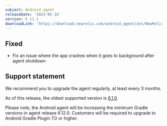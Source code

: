 ```yaml
---
subject: Android agent
releaseDate: '2023-05-16'
version: 6.11.1
downloadLink: 'https://download.newrelic.com/android_agent/ant/NewRelic_Android_Agent_6.11.1.zip'
---
```



## Fixed

* Fix an issue where the app crashes when it goes to background after agent shutdown

## Support statement

We recommend you to upgrade the agent regularly, at least every 3 months.

As of this release, the oldest supported version is [6.1.0](/docs/release-notes/mobile-release-notes/android-release-notes/android-610).

<Callout variant="important">
  Please note, the Android agent will be increasing the minimum Gradle versions in agent release 6.12.0. Customers will be required to upgrade to Android Gradle Plugin 7.0 or higher.
</Callout>